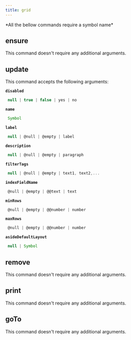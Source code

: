 ```yaml
---
title: grid
---
```



  <Callout type="error" emoji="">
   *All the bellow commands require a symbol name*
  </Callout>

## ensure

This command doesn't require any additional arguments.


## update

This command accepts the following arguments:

**`disabled`**
```js filename="type"
 null | true | false | yes | no
```
**`name`**
```js filename="type"
 Symbol
```
**`label`**
```js filename="type"
 null | @null | @empty | label
```
**`description`**
```js filename="type"
 null | @null | @empty | paragraph
```
**`filterTags`**
```js filename="type"
 null | @null | @empty | text1, text2,...
```
**`indexFieldName`**
```js filename="type"
 @null | @empty | @@text | text
```
**`minRows`**
```js filename="type"
 @null | @empty | @@number | number
```
**`maxRows`**
```js filename="type"
 @null | @empty | @@number | number
```
**`asideDefaultLayout`**
```js filename="type"
 null | Symbol
```

## remove

This command doesn't require any additional arguments.


## print

This command doesn't require any additional arguments.


## goTo


This command doesn't require any additional arguments.

